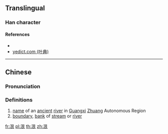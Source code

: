 {{character info/new}}
==Translingual==

===Han character===
{{Han char|rn=85|rad=水|as=06|sn=9|four=|canj=EAV,XEAV|ids=⿰氵艮}}

====References====
* {{Han ref|kx=0619.130|dkj=17348|dj=1014.080|hdz=31617.020|uh=6CFF|ud=27903}}
* [http://yedict.com/htm/6C/6CFF.htm yedict.com (叶典)]

----

==Chinese==
{{zh-forms}}

===Pronunciation===
{{zh-pron
|m=yín
|c=an4,ngan4
|mc=y
|oc=y
|ma=
|cat=pn,n
}}

===Definitions===
{{zh-hanzi}}

# [[name]] of an [[ancient]] [[river]] in [[Guangxi]] [[Zhuang]] Autonomous Region
# [[boundary]], [[bank]] of [[stream]] or [[river]]

[[fr:泿]]
[[pl:泿]]
[[th:泿]]
[[zh:泿]]